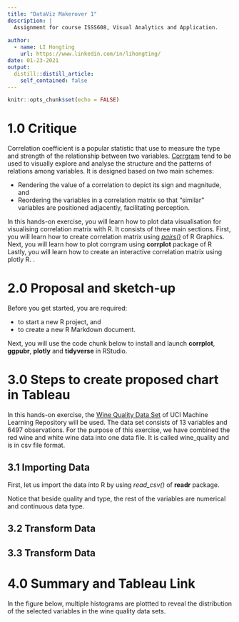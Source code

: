 ```yaml
---
title: "DataViz Makerover 1"
description: |
  Assignment for course ISSS608, Visual Analytics and Application.
  
author:
  - name: LI Hongting
    url: https://www.linkedin.com/in/lihongting/
date: 01-23-2021
output:
  distill::distill_article:
    self_contained: false
---
```



```r
knitr::opts_chunk$set(echo = FALSE)
```

#  1.0 Critique 

Correlation coefficient is a popular statistic that use to measure the type and strength of the relationship between two variables. 
 [Corrgram](http://www.datavis.ca/papers/corrgram.pdf) tend to be used to visually explore and analyse the structure and the patterns of relations among variables.  It is designed based on two main schemes:

- Rendering the value of a correlation to depict its sign and magnitude, and
- Reordering the variables in a correlation matrix so that "similar" variables are positioned adjacently, facilitating perception. 

In this hands-on exercise, you will learn how to plot data visualisation for visualising correlation matrix with R.  It consists of three main sections.  First, you will learn how to create correlation matrix using [*pairs()*](https://www.rdocumentation.org/packages/graphics/versions/3.6.0/topics/pairs) of R Graphics.  Next, you will learn how to plot corrgram using **corrplot** package of R Lastly, you will learn how to create an interactive correlation matrix using plotly R.   .  


#  2.0 Proposal and sketch-up

Before you get started, you are required:

- to start a new R project, and
- to create a new R Markdown document.

Next, you will use the code chunk below to install and launch **corrplot**,  **ggpubr**, **plotly** and **tidyverse** in RStudio.


#  3.0 Steps to create proposed chart in Tableau 

In this hands-on exercise, the [Wine Quality Data Set](https://archive.ics.uci.edu/ml/datasets/wine+quality) of UCI Machine Learning Repository will be used.  The data set consists of 13 variables and 6497 observations.  For the purpose of this exercise, we have combined the red wine and white wine data into one data file.  It is called wine_quality and is in csv file format.  


##  3.1 Importing Data

First, let us import the data into R by using *read_csv()*  of **readr** package.  

Notice that beside quality and type, the rest of the variables are numerical and continuous data type. 

##  3.2 Transform Data


##  3.3 Transform Data


#  4.0 Summary and Tableau Link

In the figure below, multiple histograms are plottted to reveal the distribution of the selected variables in the wine quality data sets.  
